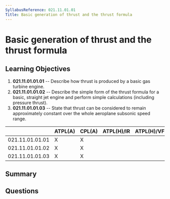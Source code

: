 ```yaml
---
SyllabusReference: 021.11.01.01
Title: Basic generation of thrust and the thrust formula
---
```


# Basic generation of thrust and the thrust formula

## Learning Objectives

1. **021.11.01.01.01** -- Describe how thrust is produced by a basic gas turbine
   engine.
2. **021.11.01.01.02** -- Describe the simple form of the thrust formula for a
   basic, straight jet engine and perform simple calculations (including
   pressure thrust).
3. **021.11.01.01.03** -- State that thrust can be considered to remain
   approximately constant over the whole aeroplane subsonic speed range.

|                 | ATPL(A) | CPL(A) | ATPL(H)/IR | ATPL(H)/VFR | CPL(H) | IR  | CBIR(A) |
| --------------- | ------- | ------ | ---------- | ----------- | ------ | --- | ------- |
| 021.11.01.01.01 | X       | X      |            |             |        |     |         |
| 021.11.01.01.02 | X       | X      |            |             |        |     |         |
| 021.11.01.01.03 | X       | X      |            |             |        |     |         |

## Summary

## Questions
